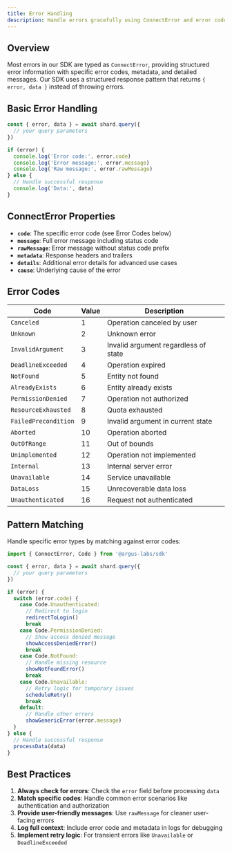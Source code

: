 ```yaml
---
title: Error Handling
description: Handle errors gracefully using ConnectError and error codes
---
```


## Overview

Most errors in our SDK are typed as `ConnectError`, providing structured error information
with specific error codes, metadata, and detailed messages. Our SDK uses a structured response
pattern that returns `{ error, data }` instead of throwing errors.

## Basic Error Handling

```typescript
const { error, data } = await shard.query({
  // your query parameters
})

if (error) {
  console.log('Error code:', error.code)
  console.log('Error message:', error.message)
  console.log('Raw message:', error.rawMessage)
} else {
  // Handle successful response
  console.log('Data:', data)
}
```

## ConnectError Properties

- **`code`**: The specific error code (see Error Codes below)
- **`message`**: Full error message including status code
- **`rawMessage`**: Error message without status code prefix
- **`metadata`**: Response headers and trailers
- **`details`**: Additional error details for advanced use cases
- **`cause`**: Underlying cause of the error

## Error Codes

| Code                 | Value | Description                          |
| -------------------- | ----- | ------------------------------------ |
| `Canceled`           | 1     | Operation canceled by user           |
| `Unknown`            | 2     | Unknown error                        |
| `InvalidArgument`    | 3     | Invalid argument regardless of state |
| `DeadlineExceeded`   | 4     | Operation expired                    |
| `NotFound`           | 5     | Entity not found                     |
| `AlreadyExists`      | 6     | Entity already exists                |
| `PermissionDenied`   | 7     | Operation not authorized             |
| `ResourceExhausted`  | 8     | Quota exhausted                      |
| `FailedPrecondition` | 9     | Invalid argument in current state    |
| `Aborted`            | 10    | Operation aborted                    |
| `OutOfRange`         | 11    | Out of bounds                        |
| `Unimplemented`      | 12    | Operation not implemented            |
| `Internal`           | 13    | Internal server error                |
| `Unavailable`        | 14    | Service unavailable                  |
| `DataLoss`           | 15    | Unrecoverable data loss              |
| `Unauthenticated`    | 16    | Request not authenticated            |

## Pattern Matching

Handle specific error types by matching against error codes:

```typescript
import { ConnectError, Code } from '@argus-labs/sdk'

const { error, data } = await shard.query({
  // your query parameters
})

if (error) {
  switch (error.code) {
    case Code.Unauthenticated:
      // Redirect to login
      redirectToLogin()
      break
    case Code.PermissionDenied:
      // Show access denied message
      showAccessDeniedError()
      break
    case Code.NotFound:
      // Handle missing resource
      showNotFoundError()
      break
    case Code.Unavailable:
      // Retry logic for temporary issues
      scheduleRetry()
      break
    default:
      // Handle other errors
      showGenericError(error.message)
  }
} else {
  // Handle successful response
  processData(data)
}
```

## Best Practices

1. **Always check for errors**: Check the `error` field before processing `data`
2. **Match specific codes**: Handle common error scenarios like authentication and authorization
3. **Provide user-friendly messages**: Use `rawMessage` for cleaner user-facing errors
4. **Log full context**: Include error code and metadata in logs for debugging
5. **Implement retry logic**: For transient errors like `Unavailable` or `DeadlineExceeded`
